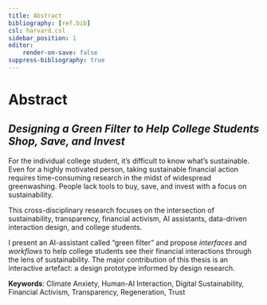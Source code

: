 ```yaml
---
title: Abstract
bibliography: [ref.bib]
csl: harvard.csl
sidebar_position: 1
editor:
    render-on-save: false
suppress-bibliography: true
---
```


# Abstract

## *Designing a Green Filter to Help College Students Shop, Save, and Invest*

For the individual college student, it's difficult to know what's sustainable. Even for a highly motivated person, taking sustainable financial action requires time-consuming research in the midst of widespread greenwashing. People lack tools to buy, save, and invest with a focus on sustainability.

This cross-disciplinary research focuses on the intersection of sustainability, transparency, financial activism, AI assistants, data-driven interaction design, and college students.

I present an AI-assistant called "green filter" and propose *interfaces* and *workflows* to help college students see their financial interactions through the lens of sustainability. The major contribution of this thesis is an interactive artefact: a design prototype informed by design research.

**Keywords**: Climate Anxiety, Human-AI Interaction, Digital Sustainability, Financial Activism, Transparency, Regeneration, Trust